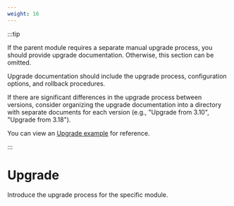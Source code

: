 ```yaml
---
weight: 16
---
```


:::tip

If the parent module requires a separate manual upgrade process, you should provide upgrade documentation. Otherwise, this section can be omitted.

Upgrade documentation should include the upgrade process, configuration options, and rollback procedures.

If there are significant differences in the upgrade process between versions, consider organizing the upgrade documentation into a directory with separate documents for each version (e.g., "Upgrade from 3.10", "Upgrade from 3.18").

You can view an [Upgrade example](https://product-doc-guide.alauda.cn/template/upgrade/example.html) for reference.

:::

# Upgrade

Introduce the upgrade process for the specific module.